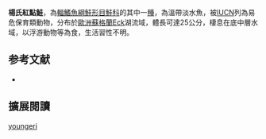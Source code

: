{{NoteTA|G1=LS}}
{{Speciesbox
| name = 楊氏紅點鮭
| image = 
| image_width = 250px
| status = VU
| status_system = IUCN3.1
| genus = Salvelinus
| species = youngeri
| authority = [[Friend|Friend]], 1956
| synonyms = *''Salvelinus alpinus youngeri'',Friend, 1956
}}

'''楊氏紅點鮭'''，為[[輻鰭魚綱|輻鰭魚綱]][[鮭形目|鮭形目]][[鮭科|鮭科]]的其中一[[種|種]]，為溫帶淡水魚，被[[IUCN|IUCN]]列為易危保育類動物，分布於[[歐洲|歐洲]][[蘇格蘭|蘇格蘭]]Eck湖流域，體長可達25公分，棲息在底中層水域，以浮游動物等為食，生活習性不明。

==参考文献==
*{{FishBase_species|genus=Salvelinus|species=youngeri|year=2015|month=10}}
== 擴展閱讀 ==
{{refbegin}}
{{wikispecies-inline|Salvelinus youngeri|楊氏紅點鮭}}
{{refend}}
{{Taxonbar|from=Q6418294}}

[[Category:紅點鮭屬|youngeri]]